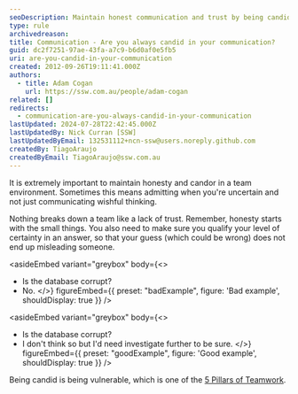 ```yaml
---
seoDescription: Maintain honest communication and trust by being candid and admitting uncertainty, rather than spreading wishful thinking.
type: rule
archivedreason:
title: Communication - Are you always candid in your communication?
guid: dc2f7251-97ae-43fa-a7c9-b6d0af0e5fb5
uri: are-you-candid-in-your-communication
created: 2012-09-26T19:11:41.000Z
authors:
  - title: Adam Cogan
    url: https://ssw.com.au/people/adam-cogan
related: []
redirects:
  - communication-are-you-always-candid-in-your-communication
lastUpdated: 2024-07-28T22:42:45.000Z
lastUpdatedBy: Nick Curran [SSW]
lastUpdatedByEmail: 132531112+ncn-ssw@users.noreply.github.com
createdBy: TiagoAraujo
createdByEmail: TiagoAraujo@ssw.com.au
---
```


It is extremely important to maintain honesty and candor in a team environment. Sometimes this means admitting when you're uncertain and not just communicating wishful thinking.

Nothing breaks down a team like a lack of trust. Remember, honesty starts with the small things.
You also need to make sure you qualify your level of certainty in an answer, so that your guess (which could be wrong) does not end up misleading someone.

<asideEmbed
  variant="greybox"
  body={<>
    
* Is the database corrupt?
* No.
  </>}
  figureEmbed={{
    preset: "badExample",
    figure: 'Bad example',
    shouldDisplay: true
  }}
/>

<asideEmbed
  variant="greybox"
  body={<>
    
* Is the database corrupt?
* I don't think so but I'd need investigate further to be sure.
  </>}
  figureEmbed={{
    preset: "goodExample",
    figure: 'Good example',
    shouldDisplay: true
  }}
/>

Being candid is being vulnerable, which is one of the [5 Pillars of Teamwork](/do-you-know-the-5-pillars-of-teamwork).
